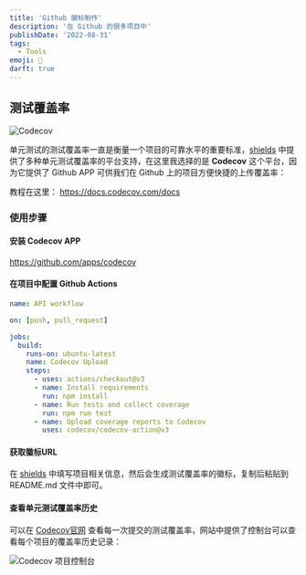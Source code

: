 ```yaml
---
title: 'Github 徽标制作'
description: '在 Github 的很多项目中'
publishDate: '2022-08-31'
tags:
  - Tools
emoji: 🎨
darft: true
---
```


## 测试覆盖率

![Codecov](https://img.shields.io/codecov/c/github/langliu/text-color)

单元测试的测试覆盖率一直是衡量一个项目的可靠水平的重要标准，[shields](https://shields.io/category/coverage) 中提供了多种单元测试覆盖率的平台支持，在这里我选择的是 **Codecov** 这个平台，因为它提供了 Github APP 可供我们在 Github 上的项目方便快捷的上传覆盖率：

教程在这里：
https://docs.codecov.com/docs

### 使用步骤

#### 安装 Codecov APP

https://github.com/apps/codecov

#### 在项目中配置 Github Actions

```yaml
name: API workflow

on: [push, pull_request]

jobs:
  build:
    runs-on: ubuntu-latest
    name: Codecov Upload
    steps:
      - uses: actions/checkout@v3
      - name: Install requirements
        run: npm install
      - name: Run tests and collect coverage
        run: npm run test
      - name: Upload coverage reports to Codecov
        uses: codecov/codecov-action@v3
```

#### 获取徽标URL

在 [shields](https://shields.io/category/coverage) 中填写项目相关信息，然后会生成测试覆盖率的徽标，复制后粘贴到 README.md 文件中即可。

#### 查看单元测试覆盖率历史

可以在 [Codecov官网](https://app.codecov.io/) 查看每一次提交的测试覆盖率，网站中提供了控制台可以查看每个项目的覆盖率历史记录：

![Codecov 项目控制台](/codecov.jpg)